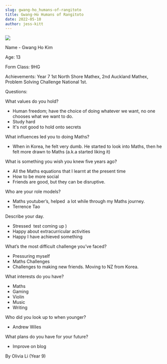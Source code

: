 ```yaml
---
slug: gwang-ho_humans-of-rangitoto
title: Gwang-Ho Humans of Rangitoto
date: 2022-05-10
author: jess-kitt
---
```

![](/images/gwanghokim.png)

Name - Gwang Ho Kim

Age: 13  

Form Class: 9HG

Achievements: Year 7 1st North Shore Mathex, 2nd Auckland Mathex, Problem Solving Challenge National 1st. 

Questions:

What values do you hold?

* Human freedom; have the choice of doing whatever we want, no one chooses what we want to do.  
* Study hard 
* It's not good to hold onto secrets

What influences led you to doing Maths?

* When in Korea, he felt very dumb. He started to look into Maths, then he felt more drawn to Maths (a.k.a started liking it)  

What is something you wish you knew five years ago?

* All the Maths equations that I learnt at the present time 
* How to be more social 
* Friends are good, but they can be disruptive.

Who are your role models?

* Maths youtuber’s, helped  a lot while through my Maths journey. 
* Terrence Tao 

Describe your day.

* Stressed  test coming up ) 
* Happy about extracurricular activities
* Happy I have achieved something

What’s the most difficult challenge you’ve faced?

* Pressuring myself 
* Maths Challenges 
* Challenges to making new friends. Moving to NZ from Korea.

What interests do you have?

* Maths 
* Gaming 
* Violin 
* Music 
* Writing 

Who did you look up to when younger?

* Andrew Wiles

What plans do you have for your future?

* Improve on blog

By Olivia Li (Year 9)